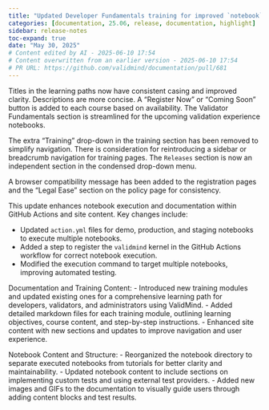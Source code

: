 ```yaml
---
title: "Updated Developer Fundamentals training for improved `notebook` execution and documentation (#681)"
categories: [documentation, 25.06, release, documentation, highlight]
sidebar: release-notes
toc-expand: true
date: "May 30, 2025"
# Content edited by AI - 2025-06-10 17:54
# Content overwritten from an earlier version - 2025-06-10 17:54
# PR URL: https://github.com/validmind/documentation/pull/681
---
```


Titles in the learning paths now have consistent casing and improved clarity. Descriptions are more concise. A "Register Now" or "Coming Soon" button is added to each course based on availability. The Validator Fundamentals section is streamlined for the upcoming validation experience notebooks.

The extra "Training" drop-down in the training section has been removed to simplify navigation. There is consideration for reintroducing a sidebar or breadcrumb navigation for training pages. The `Releases` section is now an independent section in the condensed drop-down menu.

A browser compatibility message has been added to the registration pages and the "Legal Ease" section on the policy page for consistency.

This update enhances notebook execution and documentation within GitHub Actions and site content. Key changes include:

- Updated `action.yml` files for demo, production, and staging notebooks to execute multiple notebooks.
- Added a step to register the `validmind` kernel in the GitHub Actions workflow for correct notebook execution.
- Modified the execution command to target multiple notebooks, improving automated testing.

Documentation and Training Content:
- Introduced new training modules and updated existing ones for a comprehensive learning path for developers, validators, and administrators using ValidMind.
- Added detailed markdown files for each training module, outlining learning objectives, course content, and step-by-step instructions.
- Enhanced site content with new sections and updates to improve navigation and user experience.

Notebook Content and Structure:
- Reorganized the notebook directory to separate executed notebooks from tutorials for better clarity and maintainability.
- Updated notebook content to include sections on implementing custom tests and using external test providers.
- Added new images and GIFs to the documentation to visually guide users through adding content blocks and test results.

<!--- VALIDATION SUMMARY
Content Type: title
Validation Status: CHECK
Attempts: 7
Last Validation: 2025-06-10 17:53:18
Result: The edited content provides additional specificity by mentioning the focus on "improved `notebook` execution and documentation." This enhancement clarifies the purpose of the update, making it more informative for the reader. The use of backticks around "notebook" suggests a technical context, which...
Reedit Available: Yes
Reedit Message: The edited content provides additional specificity by mentioning the focus on "improved `notebook` execution and documentation." This enhancement clarifies the purpose of the update, making it more in...
--->
